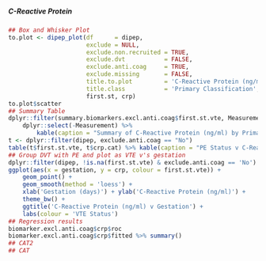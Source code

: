 ##### C-Reactive Protein

```r
## Box and Whisker Plot
to.plot <- dipep_plot(df      = dipep,
                      exclude = NULL,
                      exclude.non.recruited = TRUE,
                      exclude.dvt           = FALSE,
                      exclude.anti.coag     = TRUE,
                      exclude.missing       = FALSE,
                      title.to.plot         = 'C-Reactive Protein (ng/ml)',
                      title.class           = 'Primary Classification',
                      first.st, crp)
to.plot$scatter
## Summary Table
dplyr::filter(summary.biomarkers.excl.anti.coag$first.st.vte, Measurement == 'C-Reactive Protein') %>%
    dplyr::select(-Measurement) %>%
        kable(caption = "Summary of C-Reactive Protein (ng/ml) by Primary Classification")
t <- dplyr::filter(dipep, exclude.anti.coag == "No")
table(t$first.st.vte, t$crp.cat) %>% kable(caption = "PE Status v C-Reactive Protein (ng/ml) dichotomisation")
## Group DVT with PE and plot as VTE v's gestation
dplyr::filter(dipep, !is.na(first.st.vte) & exclude.anti.coag == 'No') %>%
ggplot(aes(x = gestation, y = crp, colour = first.st.vte)) +
    geom_point() +
    geom_smooth(method = 'loess') +
    xlab('Gestation (days)') + ylab('C-Reactive Protein (ng/ml)') +
    theme_bw() +
    ggtitle('C-Reactive Protein (ng/ml) v Gestation') +
    labs(colour = 'VTE Status')
## Regression results
biomarker.excl.anti.coag$crp$roc
biomarker.excl.anti.coag$crp$fitted %>% summary()
## CAT2
## CAT

```

